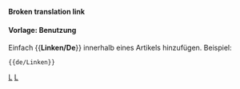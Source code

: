 <noinclude>
'''Broken translation link'''{{en/-}}</noinclude>
{{de/Ambox| Typ   = Inhalt
<!-- | Bild = WarningIcon.png -->
| Text  = <strong>Anfrage</strong><br />Bitte keine externen Bild-Hoster wie Imageshack oder den eigenen Webspace benutzen. Bitte auch keine extrem großen Bilder posten, die die erweiterten Layouts unterbrechen könnten. Du kannst helfen indem du externe Bilder hochlädst.
}}<noinclude>

====Vorlage: Benutzung====
Einfach <nowiki>{{</nowiki>'''Linken/De'''<nowiki>}}</nowiki> innerhalb eines Artikels hinzufügen. Beispiel:
<pre>{{de/Linken}}</pre>

[[Category:de/Vorlagen|L]][[Category:de/Message-Boxen|L]]</noinclude>